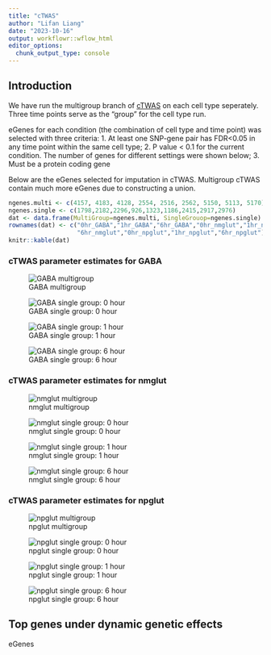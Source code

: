 ```yaml
---
title: "cTWAS"
author: "Lifan Liang"
date: "2023-10-16"
output: workflowr::wflow_html
editor_options:
  chunk_output_type: console
---
```


## Introduction

We have run the multigroup branch of [cTWAS](https://github.com/xinhe-lab/ctwas) on each cell type seperately. Three time points serve as the "group" for the cell type run.

eGenes for each condition (the combination of cell type and time point) was selected with three criteria: 
1. At least one SNP-gene pair has FDR<0.05 in any time point within the same cell type; 
2. P value < 0.1 for the current condition. The number of genes for different settings were shown below; 
3. Must be a protein coding gene

Below are the eGenes selected for imputation in cTWAS. Multigroup cTWAS contain much more eGenes due to constructing a union.

```r
ngenes.multi <- c(4157, 4183, 4128, 2554, 2516, 2562, 5150, 5113, 5170)
ngenes.single <- c(1798,2182,2296,926,1323,1186,2415,2917,2976)
dat <- data.frame(MultiGroup=ngenes.multi, SingleGrouop=ngenes.single)
rownames(dat) <- c("0hr_GABA","1hr_GABA","6hr_GABA","0hr_nmglut","1hr_nmglut",
                   "6hr_nmglut","0hr_npglut","1hr_npglut","6hr_npglut")
knitr::kable(dat)
```


### cTWAS parameter estimates for GABA

![GABA multigroup](assets/GABA.png)

![GABA single group: 0 hour](assets/0hr_GABA.png)

![GABA single group: 1 hour](assets/1hr_GABA.png)

![GABA single group: 6 hour](assets/6hr_GABA.png)


### cTWAS parameter estimates for nmglut

![nmglut multigroup](assets/nmglut.png)

![nmglut single group: 0 hour](assets/0hr_nmglut.png)

![nmglut single group: 1 hour](assets/1hr_nmglut.png)

![nmglut single group: 6 hour](assets/6hr_nmglut.png)


### cTWAS parameter estimates for npglut

![npglut multigroup](assets/npglut.png)

![npglut single group: 0 hour](assets/0hr_npglut.png)

![npglut single group: 1 hour](assets/1hr_npglut.png)

![npglut single group: 6 hour](assets/6hr_npglut.png)

## Top genes under dynamic genetic effects

eGenes 

###
```r

```





